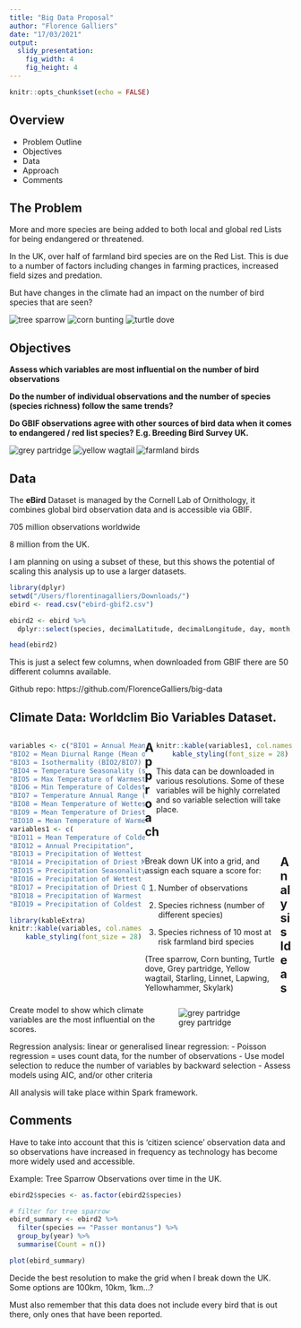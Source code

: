 ```yaml
---
title: "Big Data Proposal"
author: "Florence Galliers"
date: "17/03/2021"
output: 
  slidy_presentation:
    fig_width: 4
    fig_height: 4
---
```

```r
knitr::opts_chunk$set(echo = FALSE)
```

## Overview
- Problem Outline
- Objectives
- Data
- Approach
- Comments

## The Problem
More and more species are being added to both local and global red Lists for being endangered or threatened.

In the UK, over half of farmland bird species are on the Red List. This is due to a number of factors including changes in farming practices, increased field sizes and predation.

But have changes in the climate had an impact on the number of bird species that are seen?

![tree sparrow](treesparrow.jpeg) ![corn bunting](cornbunting.jpeg) ![turtle dove](turtledove.jpeg) 

## Objectives

**Assess which variables are most influential on the number of bird observations**

**Do the number of individual observations and the number of species (species richness) follow the same trends?**

**Do GBIF observations agree with other sources of bird data when it comes to endangered / red list species? E.g. Breeding Bird Survey UK.**

![grey partridge](greypartridge.jpeg) ![yellow wagtail](yellowwagtail.jpeg) ![farmland birds](farmlandbird.jpeg)

## Data
The **eBird** Dataset is managed by the Cornell Lab of Ornithology, it combines global bird observation data and is accessible via GBIF.

705 million observations worldwide

8 million from the UK. 

I am planning on using a subset of these, but this shows the potential of scaling this analysis up to use a larger datasets.

```r
library(dplyr)
setwd("/Users/florentinagalliers/Downloads/")
ebird <- read.csv("ebird-gbif2.csv")

ebird2 <- ebird %>%
  dplyr::select(species, decimalLatitude, decimalLongitude, day, month, year)

head(ebird2)

```

This is just a select few columns, when downloaded from GBIF there are 50 different columns available.


Github repo: https://github.com/FlorenceGalliers/big-data


## Climate Data: Worldclim Bio Variables Dataset. {.smaller}
<div class='left' style='float:left;width:48%'>
```r
variables <- c("BIO1 = Annual Mean Temperature",
"BIO2 = Mean Diurnal Range (Mean of monthly (max temp - min temp))",
"BIO3 = Isothermality (BIO2/BIO7) (×100)",
"BIO4 = Temperature Seasonality (standard deviation ×100)",
"BIO5 = Max Temperature of Warmest Month",
"BIO6 = Min Temperature of Coldest Month",
"BIO7 = Temperature Annual Range (BIO5-BIO6)",
"BIO8 = Mean Temperature of Wettest Quarter",
"BIO9 = Mean Temperature of Driest Quarter",
"BIO10 = Mean Temperature of Warmest Quarter")
variables1 <- c(
"BIO11 = Mean Temperature of Coldest Quarter",
"BIO12 = Annual Precipitation",
"BIO13 = Precipitation of Wettest Month",
"BIO14 = Precipitation of Driest Month",
"BIO15 = Precipitation Seasonality (Coefficient of Variation)",
"BIO16 = Precipitation of Wettest Quarter",
"BIO17 = Precipitation of Driest Quarter",
"BIO18 = Precipitation of Warmest Quarter",
"BIO19 = Precipitation of Coldest Quarter")

library(kableExtra)
knitr::kable(variables, col.names = "WorldClim Bio Variables") %>%
    kable_styling(font_size = 28)
```
</div>

<div class='right' style='float:right;width:48%'>
```r
knitr::kable(variables1, col.names = "WorldClim Bio Variables") %>%
    kable_styling(font_size = 28)
```

This data can be downloaded in various resolutions. 
Some of these variables will be highly correlated and so variable selection will take place.
</div>
## Approach
<div class='left' style='float:left;width:48%'>
Break down UK into a grid, and assign each square a score for:

1. Number of observations

2. Species richness (number of different species)

3. Species richness of 10 most at risk farmland bird species

(Tree sparrow, Corn bunting, Turtle dove, Grey partridge, Yellow wagtail, Starling, Linnet, Lapwing, Yellowhammer, Skylark)
</div>

<div class='right' style='float:right;width:48%'>
![grey partridge](farmland-richness.png)
</div>

## Analysis Ideas
Create model to show which climate variables are the most influential on the scores.

Regression analysis: linear or generalised linear regression:
- Poisson regression = uses count data, for the number of observations
- Use model selection to reduce the number of variables by backward selection
- Assess models using AIC, and/or other criteria

All analysis will take place within Spark framework.

## Comments
Have to take into account that this is 'citizen science' observation data and so observations have increased in frequency as technology has become more widely used and accessible.

Example: Tree Sparrow Observations over time in the UK. 

```r

ebird2$species <- as.factor(ebird2$species)

# filter for tree sparrow
ebird_summary <- ebird2 %>%
  filter(species == "Passer montanus") %>%
  group_by(year) %>%
  summarise(Count = n())

plot(ebird_summary)
```

Decide the best resolution to make the grid when I break down the UK. Some options are 100km, 10km, 1km...?

Must also remember that this data does not include every bird that is out there, only ones that have been reported.


